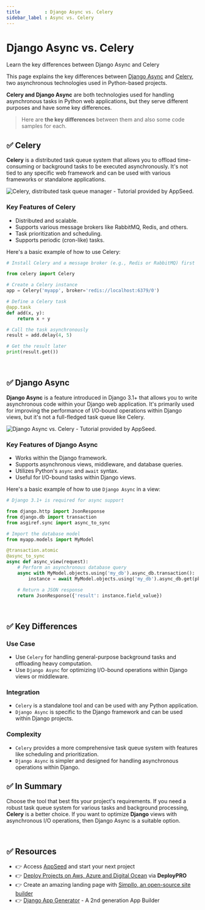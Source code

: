 ```yaml
---
title         : Django Async vs. Celery
sidebar_label : Async vs. Celery
---
```


# Django Async vs. Celery

<SubHeading>Learn the key differences between Django Async and Celery</SubHeading>

This page explains the key differences between [Django Async](https://docs.djangoproject.com/en/4.2/topics/async/) and [Celery](https://docs.celeryq.dev/en/stable/), 
two asynchronous technologies used in Python-based projects. 

**Celery and Django Async** are both technologies used for handling asynchronous tasks in Python web applications, but they serve different purposes and have some key differences. 

> Here are **the key differences** between them and also some code samples for each.

## ✅ **Celery**

**Celery** is a distributed task queue system that allows you to offload time-consuming or background tasks to be executed asynchronously. 
It's not tied to any specific web framework and can be used with various frameworks or standalone applications.

![Celery, distributed task queue manager - Tutorial provided by AppSeed.](https://github-production-user-asset-6210df.s3.amazonaws.com/51070104/268673174-b1b52623-c517-4156-b2a8-c6cea9f69733.jpg) 

### **Key Features of Celery**

- Distributed and scalable.
- Supports various message brokers like RabbitMQ, Redis, and others.
- Task prioritization and scheduling.
- Supports periodic (cron-like) tasks.

Here's a basic example of how to use Celery:

```python
# Install Celery and a message broker (e.g., Redis or RabbitMQ) first

from celery import Celery

# Create a Celery instance
app = Celery('myapp', broker='redis://localhost:6379/0')

# Define a Celery task
@app.task
def add(x, y):
    return x + y

# Call the task asynchronously
result = add.delay(4, 5)

# Get the result later
print(result.get())
```

<br />

## ✅ **Django Async**

**Django Async** is a feature introduced in Django 3.1+ that allows you to write asynchronous code within your Django web application. 
It's primarily used for improving the performance of I/O-bound operations within Django views, but it's not a full-fledged task queue like Celery.

![Django Async vs. Celery - Tutorial provided by AppSeed.](https://github-production-user-asset-6210df.s3.amazonaws.com/51070104/268675023-54ea4ace-a8ad-442b-9b43-2ba12a6403ba.jpg)

### **Key Features of Django Async**

- Works within the Django framework.
- Supports asynchronous views, middleware, and database queries.
- Utilizes Python's `async` and `await` syntax.
- Useful for I/O-bound tasks within Django views.

Here's a basic example of how to use `Django Async` in a view:

```python
# Django 3.1+ is required for async support

from django.http import JsonResponse
from django.db import transaction
from asgiref.sync import async_to_sync

# Import the database model
from myapp.models import MyModel

@transaction.atomic
@async_to_sync
async def async_view(request):
    # Perform an asynchronous database query
    async with MyModel.objects.using('my_db').async_db.transaction():
        instance = await MyModel.objects.using('my_db').async_db.get(pk=1)

    # Return a JSON response
    return JsonResponse({'result': instance.field_value})
```

<br />

## ✅ **Key Differences**

### **Use Case**

- Use `Celery` for handling general-purpose background tasks and offloading heavy computation.
- Use `Django Async` for optimizing I/O-bound operations within Django views or middleware.

### **Integration**
   
- `Celery` is a standalone tool and can be used with any Python application.
- `Django Async` is specific to the Django framework and can be used within Django projects.

### **Complexity**

- `Celery` provides a more comprehensive task queue system with features like scheduling and prioritization.
- `Django Async` is simpler and designed for handling asynchronous operations within Django.

## ✅ In Summary

Choose the tool that best fits your project's requirements. If you need a robust task queue system for various tasks and background processing, **Celery** is a better choice. 
If you want to optimize **Django** views with asynchronous I/O operations, then Django Async is a suitable option.

<br />

## ✅ Resources 

- 👉 Access [AppSeed](https://appseed.us/) and start your next project
- 👉 [Deploy Projects on Aws, Azure and Digital Ocean](https://www.docs.deploypro.dev/) via **DeployPRO**
- 👉 Create an amazing landing page with [Simpllo, an open-source site builder](https://www.simpllo.com/)
- 👉 [Django App Generator](https://app-generator.dev/django/) - A 2nd generation App Builder
